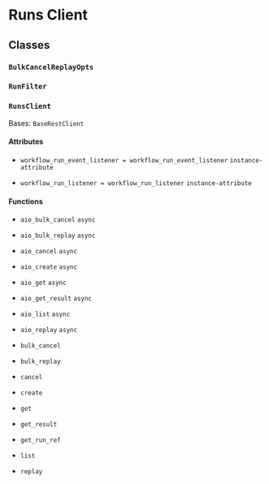 # Runs Client

## Classes

### `BulkCancelReplayOpts`

### `RunFilter`

### `RunsClient`

Bases: `BaseRestClient`

#### Attributes

- `workflow_run_event_listener = workflow_run_event_listener`
  `instance-attribute`

- `workflow_run_listener = workflow_run_listener`
  `instance-attribute`

#### Functions

- `aio_bulk_cancel`
  `async`

- `aio_bulk_replay`
  `async`

- `aio_cancel`
  `async`

- `aio_create`
  `async`

- `aio_get`
  `async`

- `aio_get_result`
  `async`

- `aio_list`
  `async`

- `aio_replay`
  `async`

- `bulk_cancel`

- `bulk_replay`

- `cancel`

- `create`

- `get`

- `get_result`

- `get_run_ref`

- `list`

- `replay`
